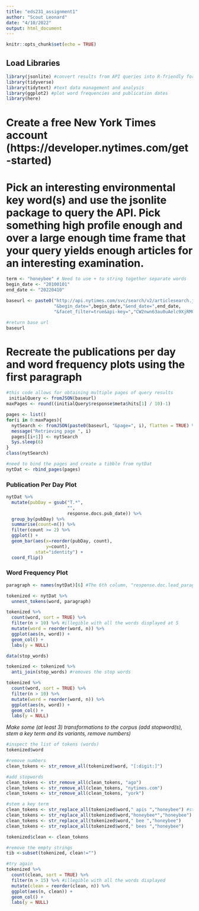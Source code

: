 ```yaml
---
title: "eds231_assignment1"
author: "Scout Leonard"
date: "4/10/2022"
output: html_document
---
```


```r
knitr::opts_chunk$set(echo = TRUE)
```

## Load Libraries

```r
library(jsonlite) #convert results from API queries into R-friendly formats 
library(tidyverse) 
library(tidytext) #text data management and analysis
library(ggplot2) #plot word frequencies and publication dates
library(here)
```

# Create a free New York Times account (https://developer.nytimes.com/get-started)

# Pick an interesting environmental key word(s) and use the jsonlite package to query the API. Pick something high profile enough and over a large enough time frame that your query yields enough articles for an interesting examination.

```r
term <- "honeybee" # Need to use + to string together separate words
begin_date <- "20100101"
end_date <- "20220410"

baseurl <- paste0("http://api.nytimes.com/svc/search/v2/articlesearch.json?q=",term,
                  "&begin_date=",begin_date,"&end_date=",end_date,
                  "&facet_filter=true&api-key=","CW2nwn63au0uAelc9XjRMGfQ1XZ2Vpo9", sep="")

#return base url
baseurl
```

# Recreate the publications per day and word frequency plots using the first paragraph

```r
#this code allows for obtaining multiple pages of query results 
 initialQuery <- fromJSON(baseurl)
maxPages <- round((initialQuery$response$meta$hits[1] / 10)-1) 

pages <- list()
for(i in 0:maxPages){
  nytSearch <- fromJSON(paste0(baseurl, "&page=", i), flatten = TRUE) %>% data.frame() 
  message("Retrieving page ", i)
  pages[[i+1]] <- nytSearch 
  Sys.sleep(6) 
}
class(nytSearch)

#need to bind the pages and create a tibble from nytDat
nytDat <- rbind_pages(pages)
```

### Publication Per Day Plot

```r
nytDat %>%
  mutate(pubDay = gsub("T.*",
                       "",
                       response.docs.pub_date)) %>%
  group_by(pubDay) %>%
  summarise(count=n()) %>%
  filter(count >= 2) %>%
  ggplot() +
  geom_bar(aes(x=reorder(pubDay, count), 
               y=count), 
           stat="identity") + 
  coord_flip()
```

### Word Frequency Plot 

```r
paragraph <- names(nytDat)[6] #The 6th column, "response.doc.lead_paragraph", is the one we want here.  

tokenized <- nytDat %>%
  unnest_tokens(word, paragraph)

tokenized %>%
  count(word, sort = TRUE) %>%
  filter(n > 10) %>% #illegible with all the words displayed at 5
  mutate(word = reorder(word, n)) %>%
  ggplot(aes(n, word)) +
  geom_col() +
  labs(y = NULL)
```

```r
data(stop_words)

tokenized <- tokenized %>%
  anti_join(stop_words) #removes the stop words 

tokenized %>%
  count(word, sort = TRUE) %>%
  filter(n > 10) %>%
  mutate(word = reorder(word, n)) %>%
  ggplot(aes(n, word)) +
  geom_col() +
  labs(y = NULL)
```

_Make some (at least 3) transformations to the corpus (add stopword(s), stem a key term and its variants, remove numbers)_

```r
#inspect the list of tokens (words)
tokenized$word

#remove numbers 
clean_tokens <- str_remove_all(tokenized$word, "[:digit:]")

#add stopwords
clean_tokens <- str_remove_all(clean_tokens, "ago")
clean_tokens <- str_remove_all(clean_tokens, "nytimes.com")
clean_tokens <- str_remove_all(clean_tokens, "york")

#stem a key term
clean_tokens <- str_replace_all(tokenized$word," apis ","honeybee") #stem bee words
clean_tokens <- str_replace_all(tokenized$word,"honeybee*","honeybee")
clean_tokens <- str_replace_all(tokenized$word," bee ","honeybee")
clean_tokens <- str_replace_all(tokenized$word," bees ","honeybee")

tokenized$clean <- clean_tokens

#remove the empty strings
tib <-subset(tokenized, clean!="")

#try again
tokenized %>%
  count(clean, sort = TRUE) %>%
  filter(n > 15) %>% #illegible with all the words displayed
  mutate(clean = reorder(clean, n)) %>%
  ggplot(aes(n, clean)) +
  geom_col() +
  labs(y = NULL)
```

